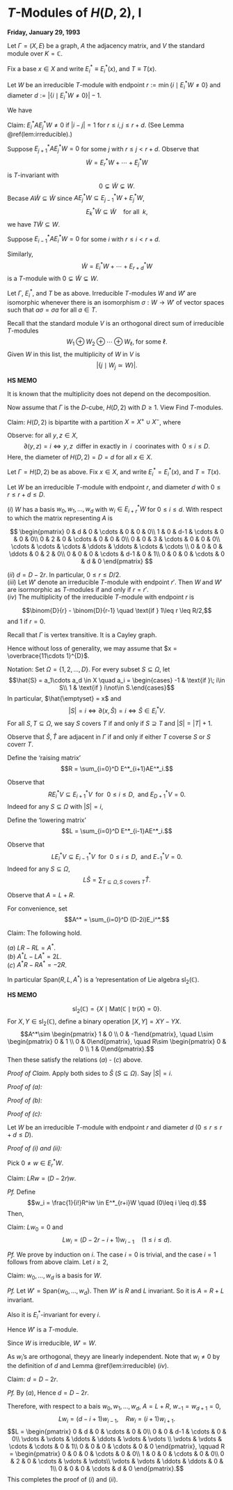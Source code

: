 # $T$-Modules of $H(D,2)$, I {#lec5}
**Friday, January 29, 1993**

Let $\Gamma = (X, E)$ be a graph, $A$ the adjacency matrix, and $V$ the standard module over $K = \mathbb{C}$.

Fix a base $x\in X$ and write $E_i^* \equiv E_i^*(x)$, and $T \equiv T(x)$. 

Let $W$ be an irreducible $T$-module with endpoint $r:= \min\{i\mid E_i^*W \neq 0\}$ and diameter $d:=|\{i\mid E_i^*W\neq 0\}|-1$. 

We have 
\begin{align}
{E^*_i}W & \neq 0 & r\leq i \leq r+d\\
& = 0 & 0 \leq i < r \;\text{ or }\; r+d < i \leq d(x).
\end{align}

Claim: $E_i^*AE_j^*W \neq 0$ if $|i-j| = 1$ for $r\leq i,j\leq r+d$. (See Lemma \@ref(lem:irreducible).)

Suppose $E_{j+1}^*AE_j^*W = 0$ for some $j$ with $r \leq j < r+d$.
Observe that
$$\tilde{W} = E^*_rW + \cdots + E^*_jW$$
is $T$-invariant with 
$$0 \subsetneq \tilde{W} \subsetneq W.$$
Becase $A\tilde{W} \subseteq \tilde{W}$ since $AE_j^*W \subseteq E^*_{j-1}W + E^*_jW$, 
$$E_k^*\tilde{W} \subseteq \tilde{W} \quad\text{for all }\; k,$$
we have $T\tilde{W} \subseteq{W}$.

Suppose $E_{i-1}^*AE_i^*W = 0$ for some $i$ with $r \leq i < r+d$. 

Similarly,
$$\tilde{W} = E^*_iW + \cdots + E^*_{r+d}W$$
is a $T$-module with $0\subsetneq \tilde{W} \subsetneq W$.

:::{.definition #isomorphic-modules}
Let $\Gamma$, $E^*_i$, and $T$ be as above. Irreducible $T$-modules $W$ and $W'$ are isomorphic\index{isomorphic} whenever there is an isomorphism $\sigma: W \to W'$ of vector spaces such that $a\sigma = \sigma a$ for all $a\in T$. 
:::

Recall that the standard module $V$ is an orthogonal direct sum of irreducible $T$-modules 
$$W_1 \oplus W_2 \oplus \cdots \oplus W_{\ell}, \; \text{for some }\ell.$$ 
Given $W$ in this list, the multiplicity\index{multiplicity} of $W$ in $V$ is 
$$|\{j \mid W_j \simeq W\}|.$$

:::{.hs}
**HS MEMO**

It is known that the multiplicity does not depend on the decomposition.
:::

Now assume that $\Gamma$ is the $D$-cube, $H(D,2)$ with $D\geq 1$. View 
\begin{align}
X & = \{a_1\cdots a_D\mid a_i\in \{1, -1\}, 1\leq i\leq D\},\\
E & = \{xy\mid x, y\in X, \; x, y \;\text{ differ in exactly 1 coordinate}\}.
\end{align}
Find $T$-modules.

Claim: $H(D,2)$ is bipartite with a partition $X = X^+ \cup X^-$, where
\begin{align}
X^+ & = \{a_1\cdots a_D\in X\mid \prod a_i > 0\}\\
X^- & = \{a_1\cdots a_D \in X \mid \prod a_i < 0\}
\end{align}

Observe: for all $y, z\in X$, 
$$\partial(y,z) = i \Leftrightarrow y, z \; \text{ differ in exactly in }\; i\; \text{ coorinates with }\; 0\leq i\leq D.$$
Here, the diameter of $H(D, 2) = D = d$ for all $x\in X$.

:::{.theorem #hd2-modules}
Let $\Gamma = H(D,2)$ be as above. Fix $x\in X$, and write $E_i^* = E^*_i(x)$, and $T = T(x)$. 

Let $W$ be an irreducible $T$-module with endpoint $r$, and diameter $d$ with $0\leq r \leq r+d\leq D$.

| $(i)$ $W$ has a basis $w_0, w_1, \ldots, w_d$ with $w_i\in E^*_{i+r}W$ for $0\leq i\leq d$. With respect to which the matrix representing $A$ is 
$$
\begin{pmatrix}
0 & d & 0 & \cdots & 0 & 0 & 0\\
1 & 0 & d-1 & \cdots & 0 & 0 & 0\\
0 & 2 & 0 & \cdots & 0 & 0 & 0\\
0 & 0 & 3 & \cdots & 0 & 0 & 0\\
\cdots & \cdots & \cdots & \ddots & \ddots & \cdots & \cdots \\
0 & 0 & 0 & \ddots & 0 & 2 & 0\\
0 & 0 & 0 & \cdots & d-1 & 0 & 1\\
0 & 0 & 0 & \cdots & 0 & d & 0
\end{pmatrix}
$$

| $(ii)$ $d= D-2r$. In particular, $0\leq r\leq D/2$.

| $(iii)$ Let $W'$ denote an irreducible $T$-module with endpoint $r'$. Then $W$ and $W'$ are isormorphic as $T$-modules if and only if $r = r'$.

| $(iv)$ The multiplicity of the irreducible $T$-module with endpoint $r$ is 
$$\binom{D}{r} - \binom{D}{r-1} \quad \text{if } 1\leq r \leq R/2,$$
and $1$ if $r = 0$.
:::

:::{.proof}
Recall that $\Gamma$ is vertex transitive. It is a Cayley graph.

Hence without loss of generality, we may assume that 
$x = \overbrace{11\cdots 1}^{D}$.

Notation: Set $\Omega = \{1, 2, \ldots, D\}$. For every subset $S \subseteq \Omega$, let 
$$\hat{S} = a_1\cdots a_d \in X \quad a_i = \begin{cases} -1 & \text{if }\; i\in S\\ 1 & \text{if } i\not\in S.\end{cases}$$
In particular, $\hat{\emptyset} = x$ and 
$$|S| = i \Leftrightarrow \partial(x, \hat{S}) = i \Leftrightarrow \hat{S}\in E^*_iV.$$
For all $S, T\subseteq \Omega$, we say $S$ covers $T$ if and only if $S\supseteq T$ and $|S| = |T| +1$.

Observe that $\hat{S}, \hat{T}$ are adjacent in $\Gamma$ if and only if either $T$ coverse $S$ or $S$ coverr $T$.

Define the 'raising matrix'
$$R = \sum_{i=0}^D E^*_{i+1}AE^*_i.$$

Observe that
$$RE_i^*V \subseteq E^*_{i+1} V \; \text{ for }\; 0\leq i \leq D, \; \text{ and }E^*_{D+1}V = 0.$$
Indeed for any $S\subseteq \Omega$ with $|S| = i$,
\begin{align}
R\hat{S} & = RE^*_i\hat{S} \\
& = E^*_{i+1}A\hat{S} \\
& = \sum_{T_1 \subseteq \Omega, S \text{ covers }T_1} E^*_{i+1}\widehat{T_1} + \sum_{T \subseteq \Omega, T \text{ covers }S} E^*_{i+1}\hat{T}\\
& = \sum_{T \subseteq \Omega, T \text{ covers }S} E^*_{i+1}\hat{T}.
\end{align}

Define the 'lowering matrix'
$$L = \sum_{i=0}^D E^*_{i-1}AE^*_i.$$

Observe that
$$LE_i^*V \subseteq E^*_{i-1}V \; \text{ for }\; 0\leq i \leq D, \; \text{ and }E^*_{-1}V = 0.$$
Indeed for any $S\subseteq \Omega$,
$$L\hat{S} = \sum_{T\subseteq \Omega, S \text{ covers }T} \hat{T}.$$

Observe that $A = L + R$.

For convenience, set
$$A^* = \sum_{i=0}^D (D-2i)E_i^*.$$

Claim: The following hold.

| $(a)$ $LR - RL = A^*$.
| $(b)$ $A^*L - LA^* = 2L$.
| $(c)$ $A^*R - RA^* = -2R$.

In particular $\mathrm{Span}(R,L, A^*)$ is a 'representation of Lie algebra $\mathrm{sl}_2(\mathbb{C})$.


:::{.hs name="Lie Algebra sl2(C)"}
**HS MEMO**

$$\mathrm{sl}_2(\mathbb{C}) = \{X\mid \mathrm{Mat}(\mathbb{C} \mid \mathrm{tr}(X) = 0\}.$$
For $X, Y\in \mathrm{sl}_2(\mathbb{C})$, define a binary operation $[X, Y] = XY - YX$.
$$A^*\sim \begin{pmatrix} 1 & 0 \\ 0 & -1\end{pmatrix}, \quad L\sim \begin{pmatrix} 0 & 1 \\ 0 & 0\end{pmatrix}, \quad R\sim \begin{pmatrix} 0 & 0 \\ 1 & 0\end{pmatrix}.$$
Then these satisfy the relations $(a)$ - $(c)$ above.
:::

_Proof of Claim._
Apply both sides to $\hat{S}$ \quad $(S\subseteq \Omega)$. Say $|S| = i$.

_Proof of $(a)$:_
\begin{align} 
(LR - RL)\hat{S} & = L\left(\sum_{\substack{T \subseteq \Omega, T \text{ covers }S\\(D-i \text{ of them})}}\hat{T}\right) - R \left(\sum_{\substack{U \subseteq \Omega, S \text{ covers }U\\(i \text{ of them})}}\hat{U}\right)\\
& = (D-i)\hat{S} + \sum_{V \subseteq \Omega, |V| = i, |S\cap V| = i-1}\hat{V}\\
& \qquad - \left(i\hat{S} + \sum_{V \subseteq \Omega, |V| = i, |S\cap V| = i-1}\hat{V}\right)\\
& = (D-2i)\hat{S}\\
& = A^*\hat{S}.
\end{align}

_Proof of $(b)$:_
\begin{align} 
(A^*L - LA^*)\hat{S} & = (D-2(i-1))L\hat{S} - (D-2i)L\hat{S} \quad (\text{since} \; L\hat{S}\in E^*_{i-1}V)\\
& = 2L\hat{S}.
\end{align}

_Proof of $(c)$:_
\begin{align} 
(A^*R - RA^*)\hat{S} & = (D-2(i+1))R\hat{S} - (D-2i)R\hat{S} \quad (\text{since} \; R\hat{S}\in E^*_{i+1}V)\\
& = -2R\hat{S}.
\end{align}

Let $W$ be an irreducible $T$-module with endpoint $r$ and diameter $d$ $(0\leq r \leq r+d \leq D)$.

_Proof of $(i)$ and $(ii)$:_

Pick $0\neq w \in E^*_rW$.

Claim: $LRw = (D-2r)w$.

_Pf._ 
\begin{align} 
LRw & = (A^*+RL)w \quad (\text{by Claim }(a))\\
& = A^*w \quad (Lw \in E^*_{r-1}W = 0)\\
& = (D-2r)w.
\end{align}
Define
$$w_i = \frac{1}{i!}R^iw \in E^*_{r+i}W \quad (0\leq i \leq d).$$
Then,
\begin{align}
Rw_i & = (i+1)w_{i+1}\quad (0\leq i \leq d)\\
Rw_d & = 0 \quad (\text{by definition of }d)
\end{align}

Claim: $Lw_0 = 0$ and 
$$Lw_i = (D-2r-i+1)w_{i-1} \quad (1\leq i\leq d).$$

_Pf._ We prove by induction on $i$.
The case $i=0$ is trivial, and the case $i=1$ follows from above claim. 
Let $i\geq 2$, 
\begin{align}
Lw_i & = \frac{1}{i}LRw_{i-1} = \frac{1}{i}(A^*+RL)w_{i-1} \quad (\text{by Claim (a)})\\
& \quad \text{(by induction hypothesis)}\\
& = \frac{1}{i}((D-2(r+i-1))w_{i-1} + (D-2r-(i-1)+1)Rw_{i-2} \quad (Rw_{i-2} = (i-1)w_{i-1})\\
& = \frac{1}{i}i(D-2r-i+1)w_{i-1}\\
& = (D-2r-i+1)w_{i-1}.
\end{align}

Claim: $w_0, \ldots, w_d$ is a basis for $W$.

_Pf._ 
Let $W' = \mathrm{Span}\{w_0, \ldots, w_d\}$. Then $W'$ is $R$ and $L$ invariant. So it is $A = R+L$ invariant. 

Also it is $E^*_i$-invariant for every $i$. 

Hence $W'$ is a $T$-module. 

Since $W$ is irreducible, $W' = W$.

As $w_i$'s are orthogonal, theyy are linearly independent. Note that $w_i\neq 0$ by the definition of $d$ and Lemma \@ref(lem:irreducible) $(iv)$.

Claim: $d = D-2r$.

_Pf._ 
By $(a)$,
\begin{align}
0 & = (LR - RL - A^*)w_d \\
& = 0 - (D-2r-d+1)Rw_{d-1} - (D-2(r+d))w_d\\
& = -d(D-2r-d+1)w_d - (D-2(r+d))w_d\\
& = (-dD + 2rd + d^2 - d - D + 2r + 2d)w_d\\
& = (d^2 + (2r-D+1)d + 2r - D)w_d\\
& = (d+2r-D)(d+1)w_d.
\end{align}
Hence $d = D-2r$.

Therefore, with respect to a bais $w_0, w_1, \ldots, w_d$, 
$A = L+R$, $w_{-1} = w_{d+1} = 0$,
$$Lw_i = (d-i+1)w_{i-1}, \quad Rw_i = (i+1)w_{i+1}.$$
$$L = \begin{pmatrix} 0 & d & 0 & \cdots & 0 & 0\\
0 & 0 & d-1 & \cdots & 0 & 0\\
\vdots & \vdots & \ddots & \ddots & \vdots & \vdots \\
\vdots & \vdots & \cdots & \cdots & 0 & 1\\
0 & 0 & 0 & \cdots & 0 & 0
\end{pmatrix}, \qquad 
R = \begin{pmatrix} 0 & 0 & 0 & \cdots & 0 & 0\\
1 & 0 & 0 & \cdots & 0 & 0\\
0 & 2 & 0 & \cdots & \vdots & \vdots\\
\vdots & \vdots & \ddots  & \ddots & 0 & 1\\
0 & 0 & 0 & \cdots & d & 0
\end{pmatrix}.$$
This completes the proof of $(i)$ and $(ii)$.
:::

